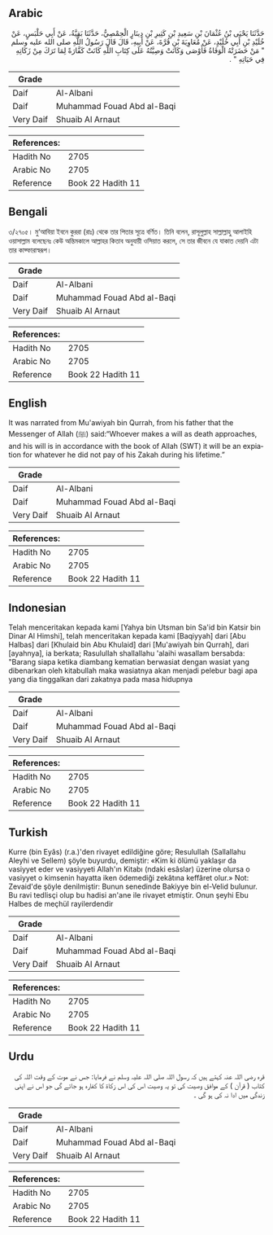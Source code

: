 ## Arabic


<div dir="rtl" lang="ar" style={{fontSize:'larger',backgroundColor:'#f8f9fa',padding:20}}>
حَدَّثَنَا يَحْيَى بْنُ عُثْمَانَ بْنِ سَعِيدِ بْنِ كَثِيرِ بْنِ دِينَارٍ الْحِمْصِيُّ، حَدَّثَنَا بَقِيَّةُ، عَنْ أَبِي حَلْبَسٍ، عَنْ خُلَيْدِ بْنِ أَبِي خُلَيْدٍ، عَنْ مُعَاوِيَةَ بْنِ قُرَّةَ، عَنْ أَبِيهِ، قَالَ قَالَ رَسُولُ اللَّهِ صلى الله عليه وسلم ‏ "‏ مَنْ حَضَرَتْهُ الْوَفَاةُ فَأَوْصَى وَكَانَتْ وَصِيَّتُهُ عَلَى كِتَابِ اللَّهِ كَانَتْ كَفَّارَةً لِمَا تَرَكَ مِنْ زَكَاتِهِ فِي حَيَاتِهِ ‏"‏ ‏.‏
</div>
<div style={{backgroundColor:'#f8f9fa',padding:20, marginBottom: 10}}><table> <thead> <tr> <th>Grade</th> <th></th> </tr> </thead> <tbody> <tr><td>Daif</td><td>Al-Albani</td></tr><tr><td>Daif</td><td>Muhammad Fouad Abd al-Baqi</td></tr><tr><td>Very Daif</td><td>Shuaib Al Arnaut</td></tr></tbody></table><table> <thead> <tr> <th>References:</th> <th></th> </tr> </thead> <tbody><tr><td>Hadith No</td><td>2705</td></tr><tr><td>Arabic No</td><td>2705</td></tr><tr><td>Reference</td><td>Book 22 Hadith 11</td></tr></tbody></table></div>

## Bengali


<div dir="ltr" lang="bn" style={{fontSize:'larger',backgroundColor:'#f8f9fa',padding:20}}>
৩/২৭০৫। মু‘আবিয়া ইবনে কুররা (রাঃ) থেকে তার পিতার সূত্রে বর্ণিত। তিনি বলেন, রাসূলুল্লাহ সাল্লাল্লাহু আলাইহি ওয়াসাল্লাম বলেছেনঃ কেউ অন্তিমকালে আল্লাহর কিতাব অনুযায়ী ওসিয়াত করলে, সে তার জীবনে যে যাকাত দেয়নি এটা তার কাফ্ফারাস্বরূপ।
</div>
<div style={{backgroundColor:'#f8f9fa',padding:20, marginBottom: 10}}><table> <thead> <tr> <th>Grade</th> <th></th> </tr> </thead> <tbody> <tr><td>Daif</td><td>Al-Albani</td></tr><tr><td>Daif</td><td>Muhammad Fouad Abd al-Baqi</td></tr><tr><td>Very Daif</td><td>Shuaib Al Arnaut</td></tr></tbody></table><table> <thead> <tr> <th>References:</th> <th></th> </tr> </thead> <tbody><tr><td>Hadith No</td><td>2705</td></tr><tr><td>Arabic No</td><td>2705</td></tr><tr><td>Reference</td><td>Book 22 Hadith 11</td></tr></tbody></table></div>

## English


<div dir="ltr" lang="en" style={{fontSize:'larger',backgroundColor:'#f8f9fa',padding:20}}>
It was narrated from Mu'awiyah bin Qurrah, from his father that the Messenger of Allah (ﷺ) said:“Whoever makes a will as death approaches, and his will is in accordance with the book of Allah (SWT) it will be an expiation for whatever he did not pay of his Zakah during his lifetime.”
</div>
<div style={{backgroundColor:'#f8f9fa',padding:20, marginBottom: 10}}><table> <thead> <tr> <th>Grade</th> <th></th> </tr> </thead> <tbody> <tr><td>Daif</td><td>Al-Albani</td></tr><tr><td>Daif</td><td>Muhammad Fouad Abd al-Baqi</td></tr><tr><td>Very Daif</td><td>Shuaib Al Arnaut</td></tr></tbody></table><table> <thead> <tr> <th>References:</th> <th></th> </tr> </thead> <tbody><tr><td>Hadith No</td><td>2705</td></tr><tr><td>Arabic No</td><td>2705</td></tr><tr><td>Reference</td><td>Book 22 Hadith 11</td></tr></tbody></table></div>

## Indonesian


<div dir="ltr" lang="id" style={{fontSize:'larger',backgroundColor:'#f8f9fa',padding:20}}>
Telah menceritakan kepada kami [Yahya bin Utsman bin Sa'id bin Katsir bin Dinar Al Himshi], telah menceritakan kepada kami [Baqiyyah] dari [Abu Halbas] dari [Khulaid bin Abu Khulaid] dari [Mu'awiyah bin Qurrah], dari [ayahnya], ia berkata; Rasulullah shallallahu 'alaihi wasallam bersabda: "Barang siapa ketika diambang kematian berwasiat dengan wasiat yang dibenarkan oleh kitabullah maka wasiatnya akan menjadi pelebur bagi apa yang dia tinggalkan dari zakatnya pada masa hidupnya
</div>
<div style={{backgroundColor:'#f8f9fa',padding:20, marginBottom: 10}}><table> <thead> <tr> <th>Grade</th> <th></th> </tr> </thead> <tbody> <tr><td>Daif</td><td>Al-Albani</td></tr><tr><td>Daif</td><td>Muhammad Fouad Abd al-Baqi</td></tr><tr><td>Very Daif</td><td>Shuaib Al Arnaut</td></tr></tbody></table><table> <thead> <tr> <th>References:</th> <th></th> </tr> </thead> <tbody><tr><td>Hadith No</td><td>2705</td></tr><tr><td>Arabic No</td><td>2705</td></tr><tr><td>Reference</td><td>Book 22 Hadith 11</td></tr></tbody></table></div>

## Turkish


<div dir="ltr" lang="tr" style={{fontSize:'larger',backgroundColor:'#f8f9fa',padding:20}}>
Kurre (bin Eyâs) (r.a.)'den rivayet edildiğine göre; Resulullah (Sallallahu Aleyhi ve Sellem) şöyle buyurdu, demiştir: «Kim ki ölümü yaklaşır da vasiyyet eder ve vasiyyeti Allah'ın Kitabı (ndaki esâslar) üzerine olursa o vasiyyet o kimsenin hayatta iken ödemediği zekâtına keffâret olur.» Not: Zevaid'de şöyle denilmiştir: Bunun senedinde Bakiyye bin el-Velid bulunur. Bu ravi tedIisçi olup bu hadisi an'ane ile rivayet etmiştir. Onun şeyhi Ebu Halbes de meçhüI rayilerdendir
</div>
<div style={{backgroundColor:'#f8f9fa',padding:20, marginBottom: 10}}><table> <thead> <tr> <th>Grade</th> <th></th> </tr> </thead> <tbody> <tr><td>Daif</td><td>Al-Albani</td></tr><tr><td>Daif</td><td>Muhammad Fouad Abd al-Baqi</td></tr><tr><td>Very Daif</td><td>Shuaib Al Arnaut</td></tr></tbody></table><table> <thead> <tr> <th>References:</th> <th></th> </tr> </thead> <tbody><tr><td>Hadith No</td><td>2705</td></tr><tr><td>Arabic No</td><td>2705</td></tr><tr><td>Reference</td><td>Book 22 Hadith 11</td></tr></tbody></table></div>

## Urdu


<div dir="rtl" lang="ur" style={{fontSize:'larger',backgroundColor:'#f8f9fa',padding:20}}>
قرہ رضی اللہ عنہ کہتے ہیں کہ رسول اللہ صلی اللہ علیہ وسلم نے فرمایا: جس نے موت کے وقت اللہ کی کتاب ( قرآن ) کے موافق وصیت کی تو یہ وصیت اس کی اس زکاۃ کا کفارہ ہو جائے گی جو اس نے اپنی زندگی میں ادا نہ کی ہو گی ۔
</div>
<div style={{backgroundColor:'#f8f9fa',padding:20, marginBottom: 10}}><table> <thead> <tr> <th>Grade</th> <th></th> </tr> </thead> <tbody> <tr><td>Daif</td><td>Al-Albani</td></tr><tr><td>Daif</td><td>Muhammad Fouad Abd al-Baqi</td></tr><tr><td>Very Daif</td><td>Shuaib Al Arnaut</td></tr></tbody></table><table> <thead> <tr> <th>References:</th> <th></th> </tr> </thead> <tbody><tr><td>Hadith No</td><td>2705</td></tr><tr><td>Arabic No</td><td>2705</td></tr><tr><td>Reference</td><td>Book 22 Hadith 11</td></tr></tbody></table></div>
